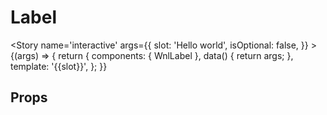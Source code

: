 
<Meta title='attoms/Label' component={WnlLabel} />

# Label

<Story name='interactive'
    args={{
        slot: 'Hello world',
        isOptional: false,
    }}
    >
    {(args) => {
        return {
            components: { WnlLabel },
            data() {
                return args;
            },
            template: '<wnl-label :is-optional="isOptional" >{{slot}}</wnl-label>',
        };
    }}
</Story>

## Props

<Props of={WnlLabel} />
